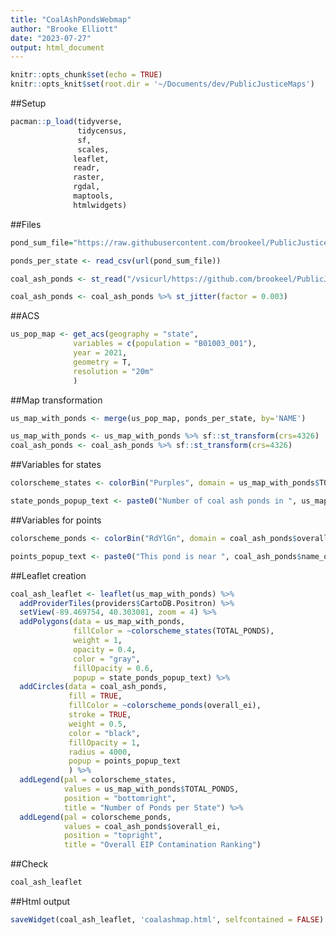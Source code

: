 ```yaml
---
title: "CoalAshPondsWebmap"
author: "Brooke Elliott"
date: "2023-07-27"
output: html_document
---
```


```r
knitr::opts_chunk$set(echo = TRUE)
knitr::opts_knit$set(root.dir = '~/Documents/dev/PublicJusticeMaps')
```

##Setup
```r
pacman::p_load(tidyverse,
               tidycensus,
               sf,
               scales,
              leaflet,
              readr,
              raster,
              rgdal,
              maptools,
              htmlwidgets)
```

##Files
```r
pond_sum_file="https://raw.githubusercontent.com/brookeel/PublicJusticeMaps/main/PondsPerState.csv"

ponds_per_state <- read_csv(url(pond_sum_file))

coal_ash_ponds <- st_read("/vsicurl/https://github.com/brookeel/PublicJusticeMaps/raw/main/CoalAshPonds.shp")

coal_ash_ponds <- coal_ash_ponds %>% st_jitter(factor = 0.003)
```

##ACS
```r
us_pop_map <- get_acs(geography = "state", 
              variables = c(population = "B01003_001"), 
              year = 2021,
              geometry = T,
              resolution = "20m"
              )
```

##Map transformation
```r
us_map_with_ponds <- merge(us_pop_map, ponds_per_state, by='NAME')

us_map_with_ponds <- us_map_with_ponds %>% sf::st_transform(crs=4326)
coal_ash_ponds <- coal_ash_ponds %>% sf::st_transform(crs=4326)
```

##Variables for states
```r
colorscheme_states <- colorBin("Purples", domain = us_map_with_ponds$TOTAL_PONDS)

state_ponds_popup_text <- paste0("Number of coal ash ponds in ", us_map_with_ponds$NAME, ": ", as.character(us_map_with_ponds$TOTAL_PONDS))
```

##Variables for points
```r
colorscheme_ponds <- colorBin("RdYlGn", domain = coal_ash_ponds$overall_ei)

points_popup_text <- paste0("This pond is near ", coal_ash_ponds$name_of_pl, " in ", coal_ash_ponds$city, ", ", coal_ash_ponds$state, ". It is #", coal_ash_ponds$overall_ei, " in the Environmental Integrity Project's contamination ranking. It is ", coal_ash_ponds$liner_stat, ".")
```

##Leaflet creation
```r
coal_ash_leaflet <- leaflet(us_map_with_ponds) %>%
  addProviderTiles(providers$CartoDB.Positron) %>%
  setView(-89.469754, 40.303081, zoom = 4) %>%
  addPolygons(data = us_map_with_ponds,
              fillColor = ~colorscheme_states(TOTAL_PONDS),
              weight = 1,
              opacity = 0.4,
              color = "gray",
              fillOpacity = 0.6,
              popup = state_ponds_popup_text) %>%
  addCircles(data = coal_ash_ponds,
             fill = TRUE,
             fillColor = ~colorscheme_ponds(overall_ei),
             stroke = TRUE,
             weight = 0.5,
             color = "black",
             fillOpacity = 1,
             radius = 4000,
             popup = points_popup_text
             ) %>%
  addLegend(pal = colorscheme_states,
            values = us_map_with_ponds$TOTAL_PONDS,
            position = "bottomright",
            title = "Number of Ponds per State") %>%
  addLegend(pal = colorscheme_ponds,
            values = coal_ash_ponds$overall_ei,
            position = "topright",
            title = "Overall EIP Contamination Ranking")
```

##Check
```r
coal_ash_leaflet
```

##Html output
```r
saveWidget(coal_ash_leaflet, 'coalashmap.html', selfcontained = FALSE)
```


